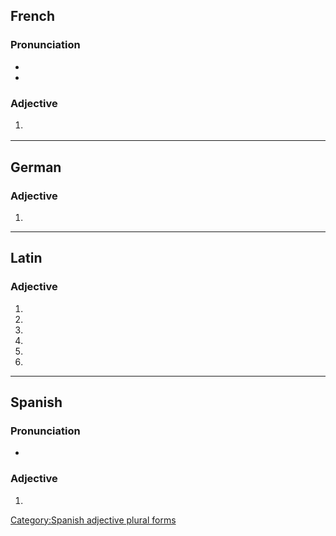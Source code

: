 {{also|Abdominales}}
==French==

===Pronunciation===
* {{fr-IPA}}
* {{homophones|lang=fr|abdominal|abdominale}}

===Adjective===
{{head|fr|adjective form}}

# {{inflection of|abdominal||f|p|lang=fr}}
#: {{ux|fr|[[douleurs]] '''abdominales'''|'''[[abdominal]]''' [[pain]]s|inline=1}}

----

==German==

===Adjective===
{{head|de|adjective form}}

# {{inflection of|de|abdominal||str//mix|nom//acc|n|s}}

----

==Latin==

===Adjective===
{{la-adj-form|abdominālēs}}

# {{inflection of|abdominālis||nom|m|p|lang=la}}
# {{inflection of|abdominālis||nom|f|p|lang=la}}
# {{inflection of|abdominālis||acc|m|p|lang=la}}
# {{inflection of|abdominālis||acc|f|p|lang=la}}
# {{inflection of|abdominālis||voc|m|p|lang=la}}
# {{inflection of|abdominālis||voc|f|p|lang=la}}

----

==Spanish==

===Pronunciation===
* {{es-IPA}}

===Adjective===
{{head|es|adjective form|g=p}}

# {{inflection of|abdominal||p|lang=es}}

[[Category:Spanish adjective plural forms]]